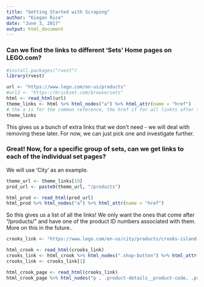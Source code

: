 ```yaml
---
title: "Getting Started with Scraping"
author: "Kiegan Rice"
date: "June 3, 2017"
output: html_document
---
```


### Can we find the links to different 'Sets' Home pages on LEGO.com?  


```r
#install.packages("rvest")
library(rvest)

url <- "https://www.lego.com/en-us/products"
#url2 <- "https://brickset.com/browse/sets"
html <- read_html(url)
theme_links <- html %>% html_nodes("a") %>% html_attr(name = "href")
# the a is for the common reference, the href if for all linkts after this 
theme_links
```

This gives us a bunch of extra links that we don't need - we will deal with removing these later. For now, we can just pick one and investigate further. 

### Great! Now, for a specific group of sets, can we get links to each of the individual set pages?  

We will use 'City' as an example.
```r
theme_url <- theme_links[19]
prod_url <- paste0(theme_url, "/products")

html_prod <- read_html(prod_url)
html_prod %>% html_nodes("a") %>% html_attr(name = "href")

```

So this gives us a list of all the links! We only want the ones that come after "/products/" and have one of the product ID numbers associated with them. More on this in the future..  


```r

crooks_link <- "https://www.lego.com/en-us/city/products/crooks-island-60131"

html_crook <- read_html(crooks_link)
crooks_link <- html_crook %>% html_nodes(".shop-button") %>% html_attr(name = "href") 
crooks_link <- crooks_link[1]

html_crook_page <- read_html(crooks_link)
html_crook_page %>% html_nodes("p , .product-details__product-code, .product-details__ages, .product-price__sale span") %>% html_text()
 
```
